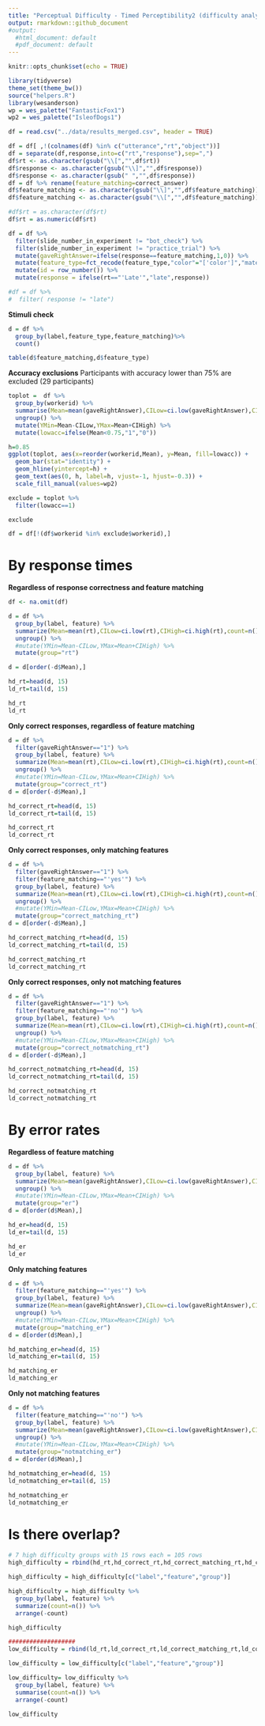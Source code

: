 ```yaml
---
title: "Perceptual Difficulty - Timed Perceptibility2 (difficulty analysis)"
output: rmarkdown::github_document
#output:
  #html_document: default
  #pdf_document: default
---
```


```r
knitr::opts_chunk$set(echo = TRUE)
```

```r
library(tidyverse)
theme_set(theme_bw())
source("helpers.R")
library(wesanderson)
wp = wes_palette("FantasticFox1")
wp2 = wes_palette("IsleofDogs1")

df = read.csv("../data/results_merged.csv", header = TRUE)

df = df[ ,!(colnames(df) %in% c("utterance","rt","object"))]
df = separate(df,response,into=c("rt","response"),sep=",")
df$rt <- as.character(gsub("\\[","",df$rt))
df$response <- as.character(gsub("\\]","",df$response))
df$response <- as.character(gsub(" ","",df$response))
df = df %>% rename(feature_matching=correct_answer)
df$feature_matching <- as.character(gsub("\\]","",df$feature_matching))
df$feature_matching <- as.character(gsub("\\[","",df$feature_matching))

#df$rt = as.character(df$rt)
df$rt = as.numeric(df$rt)

df = df %>%
  filter(slide_number_in_experiment != "bot_check") %>%
  filter(slide_number_in_experiment != "practice_trial") %>%
  mutate(gaveRightAnswer=ifelse(response==feature_matching,1,0)) %>%
  mutate(feature_type=fct_recode(feature_type,"color"="['color']","material"="['material']")) %>%
  mutate(id = row_number()) %>%
  mutate(response = ifelse(rt=="'Late'","late",response))

#df = df %>%
#  filter( response != "late")

```

**Stimuli check** 
```r
d = df %>%
  group_by(label,feature_type,feature_matching)%>%
  count()

table(d$feature_matching,d$feature_type)
```

**Accuracy exclusions**
Participants with accuracy lower than 75% are excluded (29 participants)
```r
toplot =  df %>%
  group_by(workerid) %>%
  summarise(Mean=mean(gaveRightAnswer),CILow=ci.low(gaveRightAnswer),CIHigh=ci.high(gaveRightAnswer)) %>%
  ungroup() %>%
  mutate(YMin=Mean-CILow,YMax=Mean+CIHigh) %>%
  mutate(lowacc=ifelse(Mean<0.75,"1","0"))

h=0.85
ggplot(toplot, aes(x=reorder(workerid,Mean), y=Mean, fill=lowacc)) +
  geom_bar(stat="identity") +
  geom_hline(yintercept=h) +
  geom_text(aes(0, h, label=h, vjust=-1, hjust=-0.3)) +
  scale_fill_manual(values=wp2)

exclude = toplot %>%
  filter(lowacc==1)

exclude

df = df[!(df$workerid %in% exclude$workerid),]
```

# By response times

**Regardless of response correctness and feature matching**
```r
df <- na.omit(df)

d = df %>%
  group_by(label, feature) %>%
  summarize(Mean=mean(rt),CILow=ci.low(rt),CIHigh=ci.high(rt),count=n()) %>%
  ungroup() %>%
  #mutate(YMin=Mean-CILow,YMax=Mean+CIHigh) %>%
  mutate(group="rt")

d = d[order(-d$Mean),]

hd_rt=head(d, 15)
ld_rt=tail(d, 15)

hd_rt
ld_rt
```

**Only correct responses, regardless of feature matching**
```r
d = df %>%
  filter(gaveRightAnswer=="1") %>%
  group_by(label, feature) %>%
  summarize(Mean=mean(rt),CILow=ci.low(rt),CIHigh=ci.high(rt),count=n()) %>%
  ungroup() %>%
  #mutate(YMin=Mean-CILow,YMax=Mean+CIHigh) %>%
  mutate(group="correct_rt")
d = d[order(-d$Mean),]

hd_correct_rt=head(d, 15)
ld_correct_rt=tail(d, 15)

hd_correct_rt
ld_correct_rt
```
**Only correct responses, only matching features**
```r
d = df %>%
  filter(gaveRightAnswer=="1") %>%
  filter(feature_matching=="'yes'") %>%
  group_by(label, feature) %>%
  summarize(Mean=mean(rt),CILow=ci.low(rt),CIHigh=ci.high(rt),count=n()) %>%
  ungroup() %>%
  #mutate(YMin=Mean-CILow,YMax=Mean+CIHigh) %>%
  mutate(group="correct_matching_rt")
d = d[order(-d$Mean),]

hd_correct_matching_rt=head(d, 15)
ld_correct_matching_rt=tail(d, 15)

hd_correct_matching_rt
ld_correct_matching_rt
```
**Only correct responses, only not matching features**
```r
d = df %>%
  filter(gaveRightAnswer=="1") %>%
  filter(feature_matching=="'no'") %>%
  group_by(label, feature) %>%
  summarize(Mean=mean(rt),CILow=ci.low(rt),CIHigh=ci.high(rt),count=n()) %>%
  ungroup() %>%
  #mutate(YMin=Mean-CILow,YMax=Mean+CIHigh) %>%
  mutate(group="correct_notmatching_rt")
d = d[order(-d$Mean),]

hd_correct_notmatching_rt=head(d, 15)
ld_correct_notmatching_rt=tail(d, 15)

hd_correct_notmatching_rt
ld_correct_notmatching_rt
```

# By error rates

**Regardless of feature matching**
```r
d = df %>%
  group_by(label, feature) %>%
  summarize(Mean=mean(gaveRightAnswer),CILow=ci.low(gaveRightAnswer),CIHigh=ci.high(gaveRightAnswer),count=n()) %>%
  ungroup() %>%
  #mutate(YMin=Mean-CILow,YMax=Mean+CIHigh) %>%
  mutate(group="er")
d = d[order(d$Mean),]

hd_er=head(d, 15)
ld_er=tail(d, 15)

hd_er
ld_er
```
**Only matching features**
```r
d = df %>%
  filter(feature_matching=="'yes'") %>%
  group_by(label, feature) %>%
  summarize(Mean=mean(gaveRightAnswer),CILow=ci.low(gaveRightAnswer),CIHigh=ci.high(gaveRightAnswer),count=n()) %>%
  ungroup() %>%
  #mutate(YMin=Mean-CILow,YMax=Mean+CIHigh) %>%
  mutate(group="matching_er")
d = d[order(d$Mean),]

hd_matching_er=head(d, 15)
ld_matching_er=tail(d, 15)

hd_matching_er
ld_matching_er
```
**Only not matching features**
```r
d = df %>%
  filter(feature_matching=="'no'") %>%
  group_by(label, feature) %>%
  summarize(Mean=mean(gaveRightAnswer),CILow=ci.low(gaveRightAnswer),CIHigh=ci.high(gaveRightAnswer),count=n()) %>%
  ungroup() %>%
  #mutate(YMin=Mean-CILow,YMax=Mean+CIHigh) %>%
  mutate(group="notmatching_er")
d = d[order(d$Mean),]

hd_notmatching_er=head(d, 15)
ld_notmatching_er=tail(d, 15)

hd_notmatching_er
ld_notmatching_er
```

# Is there overlap?
```r
# 7 high difficulty groups with 15 rows each = 105 rows
high_difficulty = rbind(hd_rt,hd_correct_rt,hd_correct_matching_rt,hd_correct_notmatching_rt,hd_er,hd_matching_er,hd_notmatching_er)

high_difficulty = high_difficulty[c("label","feature","group")]

high_difficulty = high_difficulty %>%
  group_by(label, feature) %>%
  summarize(count=n()) %>%
  arrange(-count)

high_difficulty 

###################
low_difficulty = rbind(ld_rt,ld_correct_rt,ld_correct_matching_rt,ld_correct_notmatching_rt,ld_er,ld_matching_er,ld_notmatching_er)

low_difficulty = low_difficulty[c("label","feature","group")]

low_difficulty= low_difficulty %>%
  group_by(label, feature) %>%
  summarise(count=n()) %>%
  arrange(-count)

low_difficulty
```

